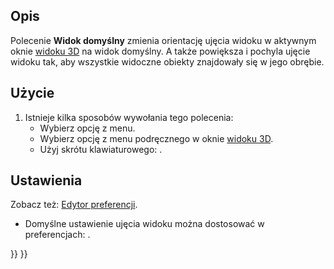 <languages/>

{{Docnav/pl
|[[Std_ViewTrimetric/pl|Widok trimetryczny]]
|[[Std_ViewFront/pl|Widok od przodu]]
|[[Std_View_Menu/pl|Menu Widok]]
|IconL=Std_ViewTrimetric.svg
|IconR=Std_ViewFront.svg
|IconC=Freecad.svg
}}

{{GuiCommand/pl
|Name=Std ViewHome
|Name/pl=Std: Widok domyślny
|MenuLocation=Widok → Widoki standardowe → Widok domyślny
|Workbenches=wszystkie
|Shortcut={{KEY|Home}}
|Version=0.19
|SeeAlso=[[Std_ViewFitAll/pl|Przybliż i dopasuj wszystko]]
}}

<span id="Description"></span>
==Opis==

Polecenie '''Widok domyślny''' zmienia orientację ujęcia widoku w aktywnym oknie [[3D_view/pl|widoku 3D]] na widok domyślny. A także powiększa i pochyla ujęcie widoku tak, aby wszystkie widoczne obiekty znajdowały się w jego obrębie.

<span id="Usage"></span>
==Użycie==

# Istnieje kilka sposobów wywołania tego polecenia:
#* Wybierz opcję {{MenuCommand|Widok → Widoki standardowe → [[Image:Std_ViewHome.svg|16px]] Widok domyślny}} z menu.
#* Wybierz opcję {{MenuCommand|Widoki standardowe → [[Image:Std_ViewHome.svg|16px]] Widok domyślny}} z menu podręcznego w oknie [[3D_view/pl|widoku 3D]].
#* Użyj skrótu klawiaturowego: {{KEY|Home}}.

<span id="Preferences"></span>
==Ustawienia==

Zobacz też: [[Preferences_Editor/pl|Edytor preferencji]].

* Domyślne ustawienie ujęcia widoku można dostosować w preferencjach: {{MenuCommand|Edycja → Preferencje ... → Wyświetlanie → Nawigacja → Domyślna orientacja ujęcia widoku}}.


{{Docnav/pl
|[[Std_ViewTrimetric/pl|Widok trimetryczny]]
|[[Std_ViewFront/pl|Widok od przodu]]
|[[Std_View_Menu/pl|Menu Widok]]
|IconL=Std_ViewTrimetric.svg
|IconR=Std_ViewFront.svg
|IconC=Freecad.svg
}}

{{Std_Base_navi{{#translation:}}}}
{{Userdocnavi{{#translation:}}}}